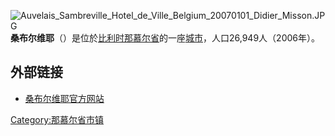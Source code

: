 {{Unreferenced|time=2018-08-17T14:21:22+00:00}}
[[File:Auvelais_Sambreville_Hotel_de_Ville_Belgium_20070101_Didier_Misson.JPG|thumb]]
'''桑布尔维耶'''（{{lang-fr|Sambreville}}）是位於[[比利时|比利时]][[那慕尔省|那慕尔省]]的一座[[城市|城市]]，人口26,949人（2006年）。

== 外部链接 ==
*[http://www.sambreville.be/ 桑布尔维耶官方网站] {{Wayback|url=http://www.sambreville.be/ |date=20080817025439 }}

{{那慕尔省市区}}

{{Belgium-geo-stub}}

{{DEFAULTSORT:Sambreville}}

[[Category:那慕尔省市镇|Category:那慕尔省市镇]]
